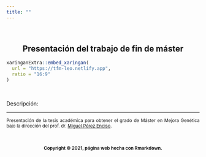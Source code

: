 ```yaml
---
title: ""
---
```


<br>

<div class = "row">

<div class = "col-md-6">

<div style='text-align:center'>

<h2><strong>Presentación del trabajo de fin de máster</strong></h2>

</div>

```r

xaringanExtra::embed_xaringan(
  url = "https://tfm-leo.netlify.app",
  ratio = "16:9"
)
```

</div>

<div class = "col-md-6">

<br>

<div style='text-align:justify'>

<p class="text-primary">Descripción:</p>

<HR>

<p><small>Presentación de la tesis académica para obtener el grado de Máster en Mejora Genética bajo la dirección del prof. dr. [Miguel Pérez Enciso](https://www.icrea.cat/Web/ScientificStaff/Miguel-Perez-Enciso-255).<!-- [Aquí](https://leo4luffy.github.io/Repo_TFM/) encontraras más información al respecto.</small>-->

</div>

</div>

</div>

<br>

<H4 align="center"> Copyright &copy; 2021, página web hecha con Rmarkdown. </H4>

